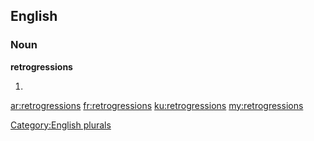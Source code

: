 ==English==

===Noun===
'''retrogressions'''

# {{plural of|[[retrogression]]}}

[[Category:English plurals]]

[[ar:retrogressions]]
[[fr:retrogressions]]
[[ku:retrogressions]]
[[my:retrogressions]]